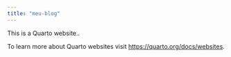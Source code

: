 ```yaml
---
title: "meu-blog"
---
```


This is a Quarto website..

To learn more about Quarto websites visit <https://quarto.org/docs/websites>.
